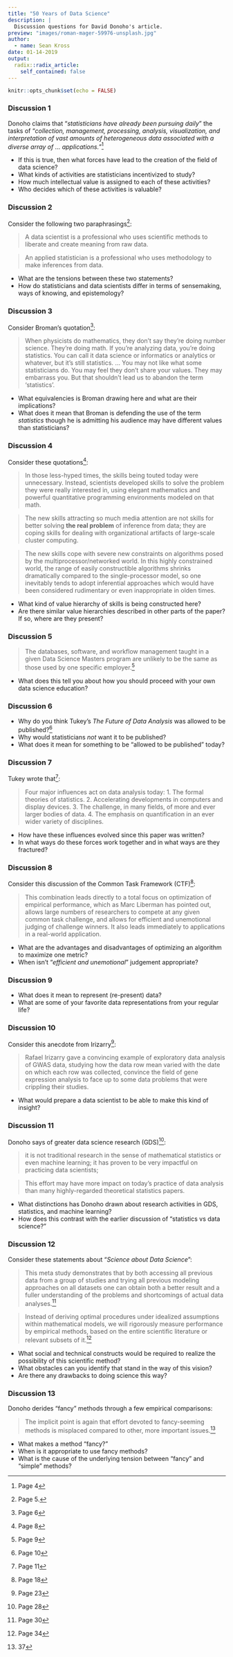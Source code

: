 ```yaml
---
title: "50 Years of Data Science"
description: |
  Discussion questions for David Donoho's article.
preview: "images/roman-mager-59976-unsplash.jpg"
author:
  - name: Sean Kross
date: 01-14-2019
output:
  radix::radix_article:
    self_contained: false
---
```


```r
knitr::opts_chunk$set(echo = FALSE)
```

### Discussion 1

Donoho claims that "*statisticians have already been pursuing daily*" the tasks of "*collection, management, processing, analysis, visualization, and interpretation of vast amounts of heterogeneous data associated with a diverse array of ... applications.*"^[Page 4]
    
- If this is true, then what forces have lead to the creation of the field
of data science? 
- What kinds of activities are statisticians incentivized to study?
- How much intellectual value is assigned to each of these activities?
- Who decides which of these activities is valuable?

### Discussion 2

Consider the following two paraphrasings^[Page 5.]:
    
> A data scientist is a professional who uses scientific methods to liberate and create meaning from raw data.
    
> An applied statistician is a professional who uses methodology to make inferences from data.
    
- What are the tensions between these two statements?
- How do statisticians and data scientists differ in terms of sensemaking,
ways of knowing, and epistemology?

### Discussion 3
    
Consider Broman's quotation^[Page 6]:

> When physicists do mathematics,
they don't say they're doing number science. They're doing math. If you're 
analyzing data, you're doing statistics. You can call it data science
or informatics or analytics or whatever, but it's still statistics. ... You may
not like what some statisticians do. You may feel they don't share your values. 
They may embarrass you. But that shouldn't lead us to abandon the term
'statistics'. 

- What equivalencies is Broman drawing here and what are their implications?
- What does it mean that Broman is defending the use of the term
*statistics* though he is admitting his audience may have different values
than statisticians?

### Discussion 4

Consider these quotations^[Page 8]:

> In those less-hyped times, the skills being touted today were unnecessary. Instead, scientists developed skills to solve the problem they were really interested in, using elegant mathematics and powerful quantitative programming environments modeled on that math.

> The new skills attracting so much media attention are not skills for better solving **the real problem** of inference from data; they are coping skills for dealing with organizational artifacts of large-scale cluster computing.

> The new skills cope with severe new constraints on algorithms posed by the multiprocessor/networked world. In this highly constrained world, the range of easily constructible algorithms shrinks dramatically compared to the single-processor model, so one inevitably tends to adopt inferential approaches which would have been considered rudimentary or even inappropriate in olden times.

- What kind of value hierarchy of skills is being constructed here?
- Are there similar value hierarchies described in other parts of the paper?
If so, where are they present?

### Discussion 5

> The databases, software, and workflow management taught in a given Data Science Masters program are unlikely to be the same as those used by one specific employer.^[Page 9]

- What does this tell you about how you should proceed with your own data science
education?

### Discussion 6

- Why do you think Tukey's *The Future of Data Analysis* was allowed to be 
published?^[Page 10]
- Why would statisticians *not* want it to be published?
- What does it mean for something to be "allowed to be published" today?

### Discussion 7

Tukey wrote that^[Page 11]: 

>Four major influences act on data analysis today: 1. The formal theories of statistics. 2. Accelerating developments in computers and display devices. 3. The challenge, in many fields, of more and ever larger bodies of data. 4. The emphasis on quantification in an ever wider variety of disciplines.

- How have these influences evolved since this paper was written? 
- In what ways do these forces work together and in what ways are they fractured?

### Discussion 8

Consider this discussion of the Common Task Framework (CTF)^[Page 18]:

> This combination leads directly to a total focus on optimization of empirical performance, which as Marc Liberman has pointed out, allows large numbers of researchers to compete at any given common task challenge, and allows for efficient and unemotional judging of challenge winners. It also leads immediately to applications in a real-world application.

- What are the advantages and disadvantages of optimizing an algorithm to
maximize one metric?
- When isn't "*efficient and unemotional*" judgement appropriate?

### Discussion 9

- What does it mean to represent (re-present) data?
- What are some of your favorite data representations from your regular life?

### Discussion 10

Consider this anecdote from Irizarry^[Page 23]:

> Rafael Irizarry gave a convincing example of exploratory data analysis of GWAS data, studying how the data row mean varied with the date on which each row was collected, convince the field of gene expression analysis to face up to some data problems that were crippling their studies.

- What would prepare a data scientist to be able to make this kind of insight?

### Discussion 11

Donoho says of greater data science research (GDS)^[Page 28]:

> it is not traditional research in the sense of mathematical statistics or even machine learning;
>it has proven to be very impactful on practicing data scientists;

> This effort may have more impact on today’s practice of data analysis than many highly-regarded theoretical statistics papers.

- What distinctions has Donoho drawn about research activities in GDS, 
statistics, and machine learning?
- How does this contrast with the earlier discussion of "statistics vs data 
science?"

### Discussion 12

Consider these statements about "*Science about Data Science*":

> This meta study demonstrates that by both accessing all previous data from a group of studies and trying all previous modeling approaches on all datasets one can obtain both a better result and a fuller understanding of the problems and shortcomings of actual data analyses.^[Page 30]

> Instead of deriving optimal procedures under idealized assumptions within mathematical models, we will rigorously measure performance by empirical methods, based on the entire scientific literature or relevant subsets of it.^[Page 34]

- What social and technical constructs would be required to realize the
possibility of this scientific method?
- What obstacles can you identify that stand in the way of this vision?
- Are there any drawbacks to doing science this way?

### Discussion 13

Donoho derides "fancy" methods through a few empirical comparisons:

>The implicit point is again that effort devoted to fancy-seeming methods is misplaced compared to other, more important issues.^[37]

- What makes a method "fancy?"
- When is it appropriate to use fancy methods?
- What is the cause of the underlying tension between "fancy" and "simple"
methods?
